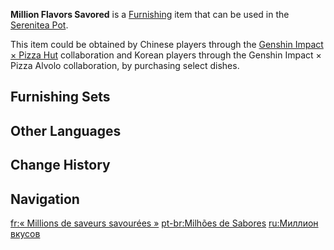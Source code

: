 {{Stub|verify release patch}}
{{Furnishing Infobox
|id             = 361323
|image          = Item Million Flavors Savored.png
|category       = Large Furnishing
|subcategory    = Table
|quality        = 4
|adeptal_energy = 30
|load           = 85
|reduced_load   = 64
|description    = A marvelous dinner table of unknown origin. Its color and patterns are very unique, resembling a round pastry that has been baked to perfection. Its outer layer is crisp while the inner layer is soft yet chewy. And just as a grand feast will have tables filled with all manner of dishes, the mottled colors are just like the many condiments that shall go with the pastry, their deliciousness capable of stoking one's appetite at a mere glance, as if all the flavors in the world were contained in this one table.
|mention        = 
|blueprint      = 
|source1        = [[Genshin Impact × Pizza Hut]] Collaboration
|source2        = [[Genshin Impact × Pizza Alvolo]] Collaboration
|event          = Genshin Impact × Pizza Hut;Genshin Impact × Pizza Alvolo
|limited        = 1
}}
'''Million Flavors Savored''' is a [[Furnishing]] item that can be used in the [[Serenitea Pot]].

This item could be obtained by Chinese players through the [[Genshin Impact × Pizza Hut]] collaboration and Korean players through the Genshin Impact × Pizza Alvolo collaboration, by purchasing select dishes.

==Furnishing Sets==
{{Craft Usage|type=Furnishing Set}}

==Other Languages==
{{Other Languages
|en       = Million Flavors Savored
|zhs      = 「百味醇韵」
|zhs_rm   = "Bǎiwèi Chúnyùn"
|zht      = 「百味醇韻」
|zht_rm   = "Bǎiwèi Chúnyùn"
|zh_tl    = 
|ja       = 「香り高き百味」
|ja_rm    = "Kaori Takaki Hyakumi"
|ja_tl    = 
|ko       = 「백 가지 풍미」
|ko_tl    = "A Hundred Savors"
|es       = Centenas de sabores
|es_tl    = Hundreds of Flavors
|fr       = «&nbsp;Millions de saveurs savourées&nbsp;»
|fr_tl    = "Millions of Savors Savored"
|ru       = Миллион вкусов
|ru_tl    = Million Flavors
|th       = "ร้อยกลิ่นตลบอวล"
|th_rm    = 
|th_tl    = 
|vi       = Bách Vị Thiên Hương
|vi_tl    = 
|de       = „Millionen wohliger Geschmäcker“
|de_tl    = "Millions of Pleasant Flavors"
|id       = Berjuta Rasa
|id_tl    = Millions of Flavors
|pt       = Milhões de Sabores
|pt_tl    = 
|tr       = Bir Dolu Lezzet
|tr_tl    = 
|it       = Sapori deliziosi
|it_tl    = 
}}

==Change History==
{{Change History|3.5}}

==Navigation==
{{Furnishing Navbox|Interior}}

[[fr:« Millions de saveurs savourées »]]
[[pt-br:Milhões de Sabores]]
[[ru:Миллион вкусов]]